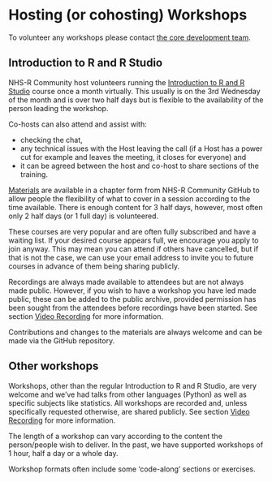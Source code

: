 # Hosting (or cohosting) Workshops {#workshops .unnumbered}

To volunteer any workshops please contact [the core development team](#contact-us).

## Introduction to R and R Studio

NHS-R Community host volunteers running the [Introduction to R and R Studio](#training) course once a month virtually. 
This usually is on the 3rd Wednesday of the month and is over two half days but is flexible to the availability of the person leading the workshop.

Co-hosts can also attend and assist with:

-   checking the chat,
-   any technical issues with the Host leaving the call (if a Host has a power cut for example and leaves the meeting, it closes for everyone) and
-   it can be agreed between the host and co-host to share sections of the training.

[Materials](#training) are available in a chapter form from NHS-R Community GitHub to allow people the flexibility of what to cover in a session according to the time available. 
There is enough content for 3 half days, however, most often only 2 half days (or 1 full day) is volunteered.

These courses are very popular and are often fully subscribed and have a waiting list. 
If your desired course appears full, we encourage you apply to join anyway.
This may mean you can attend if others have cancelled, but if that is not the case,
we can use your email address to invite you to future courses in advance of them being sharing publicly.

Recordings are always made available to attendees but are not always made public. 
However, if you wish to have a workshop you have led made public, these can be added to the public archive, provided permission has been sought from the attendees before recordings have been started. 
See section [Video Recording](#recordings) for more information.

Contributions and changes to the materials are always welcome and can be made via the GitHub repository.

## Other workshops

Workshops, other than the regular Introduction to R and R Studio, are very welcome and we've had talks from other languages (Python) as well as specific subjects like statistics. 
All workshops are recorded and, unless specifically requested otherwise, are shared publicly. 
See section [Video Recording](#recordings) for more information.

The length of a workshop can vary according to the content the person/people wish to deliver. 
In the past, we have supported workshops of 1 hour, half a day or a whole day.

Workshop formats often include some 'code-along' sections or exercises.